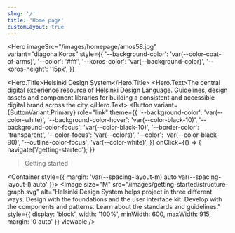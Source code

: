 ```yaml
---
slug: '/'
title: 'Home page'
customLayout: true
---
```



<Hero
  imageSrc="/images/homepage/amos58.jpg"
  variant="diagonalKoros"
  style={{
    '--background-color': 'var(--color-coat-of-arms)',
    '--color': '#fff',
    '--koros-color': 'var(--background-color)',
    '--koros-height': '15px',
  }}
>
  <Hero.Title>Helsinki Design System</Hero.Title>
  <Hero.Text>The central digital experience resource of Helsinki Design Language. Guidelines, design assets and component
    libraries for building a consistent and accessible digital brand across the city.</Hero.Text>
  <Button
    variant={ButtonVariant.Primary}
    role="link"
    theme={{
      '--background-color': 'var(--color-white)',
      '--background-color-hover': 'var(--color-black-10)',
      '--background-color-focus': 'var(--color-black-10)',
      '--border-color': 'transparent',
      '--color-focus': 'var(--colors)',
      '--color': 'var(--color-black-90)',
      '--outline-color-focus': 'var(--color-white)',
    }}
    onClick={() => {
      navigate('/getting-started');
    }}
  >Getting started</Button>
</Hero>

<Container style={{ margin: 'var(--spacing-layout-m) auto var(--spacing-layout-l) auto' }}>
  <FrontPageLinksList />
  <Image
    size="M"
    src="/images/getting-started/structure-graph.svg"
    alt="Helsinki Design System helps project in three different ways. Design with the foundations and the user interface kit. Develop with the components and patterns. Learn about the standards and guidelines."
    style={{ display: 'block', width: '100%', minWidth: 600, maxWidth: 915, margin: '0 auto' }}
    viewable
  />
</Container>
